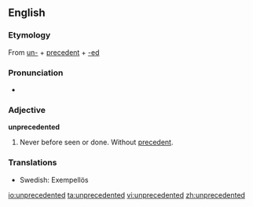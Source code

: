 ==English==
===Etymology===
From [[un-]] + [[precedent]] + [[-ed]]

===Pronunciation===
*{{audio|en-us-unprecedented.ogg|Audio (US)}}

===Adjective===
'''unprecedented'''
# Never before seen or done.  Without [[precedent]].

===Translations===
* Swedish: Exempellös

[[io:unprecedented]]
[[ta:unprecedented]]
[[vi:unprecedented]]
[[zh:unprecedented]]